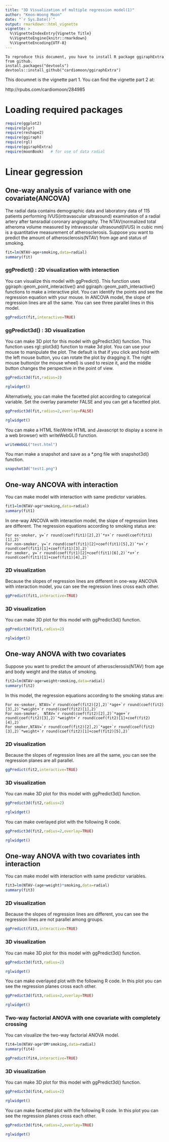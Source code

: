 ```yaml
---
title: "3D Visualization of multiple regression model(1)"
author: "Keon-Woong Moon"
date: "`r Sys.Date()`"
output: rmarkdown::html_vignette
vignette: >
  %\VignetteIndexEntry{Vignette Title}
  %\VignetteEngine{knitr::rmarkdown}
  %\VignetteEncoding{UTF-8}
---
```


```
To reproduce this document, you have to install R package ggiraphExtra from github.
install.packages("devtools")
devtools::install_github("cardiomoon/ggiraphExtra")
```
This documnet is the vignette part 1. You can find the vignette part 2 at:

http://rpubs.com/cardiomoon/284985


# Loading required packages

```r
require(ggplot2)
require(plyr)
require(reshape2)
require(ggiraph)
require(rgl)
require(ggiraphExtra)
require(moonBook)   # for use of data radial
```

# Linear gegression

## One-way analysis of variance with one covariate(ANCOVA)

The radial data contains demographic data and laboratory data of 115 patients performing IVUS(intravascular ultrasound) examination of a radial artery after tansradial coronary angiography. The NTAV(normalized total atheroma volume measured by intravascular ultrasound(IVUS) in cubic mm) is a quantitative measurement of atherosclerosis. Suppose you want to predict the amount of atherosclerosis(NTAV) from age and status of smoking.

```r
fit=lm(NTAV~age+smoking,data=radial)
summary(fit)
```

### ggPredict() : 2D visualization with interaction

You can visualize this model with ggPredict(). This function uses ggiraph::geom_point_interactive() and ggiraph::geom_path_interactive() functions to make a interactive plot. You can identify the points and see the regression equation with your mouse. In ANCOVA model, the slope of regression lines are all the same. You can see three parallel lines in this model.

```r
ggPredict(fit,interactive=TRUE)
```

### ggPredict3d() : 3D visualization

You can make 3D plot for this model with ggPredict3d() function. This function uses rgl::plot3d() function to make 3d plot. You can use your mouse to manipulate the plot. The default is that if you click and hold with the left mouse button, you can rotate the plot by dragging it. The right mouse button(or the mouse wheel) is used to resize it, and the middle button changes the perspective in the point of view.

```r
ggPredict3d(fit,radius=2)
```

```r
rglwidget()
```

Alternatively, you can make the facetted plot according to categorical variable. Set the overlay parameter FALSE and you can get a facetted plot.

```r
ggPredict3d(fit,radius=2,overlay=FALSE)
```

```r
rglwidget()
```

You can make a HTML file(Write HTML and Javascript to display a scene in a web browser) with writeWebGL() function.

```r
writeWebGL("test.html")
```

You man make a snapshot and save as a *.png file with snapshot3d() function.

```r
snapshot3d("test1.png")
```

## One-way ANCOVA with interaction

You can make model with interaction with same predictor variables.

```r
fit1=lm(NTAV~age*smoking,data=radial)
summary(fit1)
```

In one-way ANCOVA with interaction model, the slope of regression lines are different. The regression equations according to smoking status are:

```
For ex-smoker, y=`r round(coef(fit1)[2],2)`*x+`r round(coef(fit1)[1],2)`
For non-smoker, y=`r round(coef(fit1)[2]+coef(fit1)[5],2)`*x+`r round(coef(fit1)[1]+coef(fit1)[3],2)`
For smoker, y=`r round(coef(fit1)[2]+coef(fit1)[6],2)`*x+`r round(coef(fit1)[1]+coef(fit1)[4],2)`
```

### 2D visualization

Because the slopes of regression lines are different in one-way ANCOVA with interaction model, you can see the regression lines cross each other.

```r
ggPredict(fit1,interactive=TRUE)
```

###  3D visualization

You can make 3D plot for this model with ggPredict3d() function. 

```r
ggPredict3d(fit1,radius=2)
```

```r
rglwidget()
```


## One-way ANOVA with two covariates

Suppose you want to predict the amount of atherosclerosis(NTAV) from age and body weight and the status of smoking.

```r
fit2=lm(NTAV~age+weight+smoking,data=radial)
summary(fit2)
```

In this model, the regression equations according to the smoking status are:

```
For ex-smoker, NTAV=`r round(coef(fit2)[2],2)`*age+`r round(coef(fit2)[3],2)`*weight+`r round(coef(fit2)[1],2)`
For non-smoker,  NTAV=`r round(coef(fit2)[2],2)`*age+`r round(coef(fit2)[3],2)`*weight+`r round(coef(fit2)[1]+coef(fit2)[4],2)`
For smoker,NTAV=`r round(coef(fit2)[2],2)`*age+`r round(coef(fit2)[3],2)`*weight+`r round(coef(fit2)[1]+coef(fit2)[5],2)`
```


### 2D visualization

Because the slopes of regression lines are all the same, you can see the regression planes are all parallel.

```r
ggPredict(fit2,interactive=TRUE)
```

###  3D visualization

You can make 3D plot for this model with ggPredict3d() function. 

```r
ggPredict3d(fit2,radius=2)
```

```r
rglwidget()
```


You can make overlayed plot with the following R code.

```r
ggPredict3d(fit2,radius=2,overlay=TRUE)
```

```r
rglwidget()
```

## One-way ANOVA with two covariates inth interaction

You can make model with interaction with same predictor variables.

```r
fit3=lm(NTAV~(age+weight)*smoking,data=radial)
summary(fit3)
```
### 2D visualization

Because the slopes of regression lines are different, you can see the regression lines are not parallel among groups.


```r
ggPredict(fit3,interactive=TRUE)
```

###  3D visualization

You can make 3D plot for this model with ggPredict3d() function. 

```r
ggPredict3d(fit3,radius=2)
```

```r
rglwidget()
```

You can make overlayed plot with the following R code. In this plot you can see the regression planes cross each other.

```r
ggPredict3d(fit3,radius=2,overlay=TRUE)
```

```r
rglwidget()
```


### Two-way factorial ANOVA with one covariate with completely crossing

You can visualize the two-way factorial ANOVA model. 

```r
fit4=lm(NTAV~age*DM*smoking,data=radial)
summary(fit4)
```

```r
ggPredict(fit4,interactive=TRUE)
```

###  3D visualization

You can make 3D plot for this model with ggPredict3d() function. 

```r
ggPredict3d(fit4,radius=2)
```

```r
rglwidget()
```

You can make facetted plot with the following R code. In this plot you can see the regression planes cross each other.

```r
ggPredict3d(fit4,radius=2,overlay=TRUE)
```

```r
rglwidget()
```
